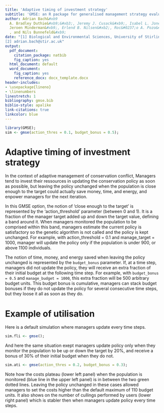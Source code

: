 ```yaml
---
title: 'Adaptive timing of investment strategy'
subtitle: 'GMSE: an R package for generalised management strategy evaluation (New function vignette)'
author: Adrian Bach&#xb9
  A. Bradley Duthie&#xb9;&#xb3;, Jeremy J. Cusack&#xb9;, Isabel L. Jones&#xb9;,
  Jeroen Minderman&#xb9;, Erlend B. Nilsen&#xb2;, Roc&#0237;o A. Pozo&#xb9;, O. Sarobidy Rakotonarivo&#xb9;, Bram Van Moorter&#xb2;
  , and Nils Bunnefeld&#xb9;
date: "[1] Biological and Environmental Sciences, University of Stirling, Stirling, UK
[2] adrian.bach@stir.ac.uk"
output:
  pdf_document:
    citation_package: natbib
    fig_caption: yes
  html_document: default
  word_document:
    fig_caption: yes
    reference_docx: docx_template.docx
header-includes:
- \usepackage{lineno}
- \linenumbers
linestretch: 1
bibliography: gmse.bib
biblio-style: apalike
link-citations: true
linkcolor: blue
---
```


```r
library(GMSE);
sim <- gmse(action_thres = 0.1, budget_bonus = 0.5);
```

Adaptive timing of investment strategy
================================================================================

In the context of adaptive management of conservation conflict, Managers tend to invest their ressources in updating the conservation policy as soon as possible, but leaving the policy unchanged when the population is close enough to the target could actually save money, time, and energy, and enpower managers for the next iteration. 

In this GMSE option, the notion of 'close enough to the target' is represented by the 'action_threshold' parameter (between 0 and 1). It is a fraction of the manager target added up and down the target value, defining a band around it. When managers monitored the population to be comprised within this band, managers estimate the current policy is satisfactory so the genetic algorithm is not called and the policy is kept unchanged. For example, with action_threshold = 0.1 and manage_target = 1000, manager will update the policy only if the population is under 900, or above 1100 individuals.

The notion of time, money, and energy saved when leaving the policy unchanged is represented by the `budget_bonus` parameter. If, at a time step, managers did not update the policy, they will receive an extra fraction of their initial budget at the following time step. For example, with `budget_bonus = 0.5` and `manage_budget = 1000`, this extra fraction will be 500 arbitrary budget units. This budget bonus is cumulative, managers can stack budget bonuses if they do not update the policy for several consecutive time steps, but they loose it all as soon as they do. 

Example of utilisation
================================================================================

Here is a default simulation where managers update every time steps.

```r
sim.fli <- gmse();
```

And here the same situation exept managers update policy only when they monitor the population to be up or down the target by 20%, and receive a bonus of 30% of their initial budget when they do not.

```r
sim.ati <- gmse(action_thres = 0.2, budget_bonus = 0.3);
```

Note how the costs plateau (lower left panel) when the population is monitored (blue line in the upper left panel) is in between the two green dotted lines. Leaving the policy unchanged in these cases allowed managers to set the costs higher than the default maximum of 110 budget units. It also shows on the number of cullings performed by users (lower right panel) which is stabler then when managers update policy every time steps.

<!-- To test whether the adaptive timing of investment strategy results in a more efficient management of a conservation conflict than investing every time step regardless, and which combination of update threshold and budget bonus is the most efficient in terms of extinction rate, maintain of the population around the target or users income, one can simulate several replicates of a range of combinations and compare their efficiency to the null update threshold (representing updating every time steps). The following example shows, if managers choose 10% as update threshold, which budget bonus would maximize the management efficiency?

```r
# Replicate simulations for a range of combinations; 10 replicates of 20 timesteps simulations
rep.sim <- ATI_replicate(UTrange = 0.1, BBrange = seq(0,1,0.1), ts = 20, rep = 10, 
                         bdgt = 1000, popinit = 700, K = 1500, trgt = 1000, stkh = 10,
                         freq = 10)

# Basic stats on the replicates (means and confidence intervals) ommiting extinctions
stat <- OTI_stats(df = rep.sim, ts = 20, omit.extinction = T) 

# Plot the comparison between the adaptive timeng of investment strategy and updating every time step
res.plot <- OTI_diagnostic(df = stat, upth = 0.1, variance = "ci", nb_replicates = 10, omit.extinction = T)
res.plot
```

In this figure, the x axes are the different budget bonuses values in % of the initial budget. The black lines are the results for the FLI strategy (0% UT - 0% BB), and the grey shaded area is the 95% confidence interval around them. Upper left panel: Detail of the extinction frequencies (goal 1) according to the BB value. Upper right: Averaged actual Resource population distance from Manager's target in % (goal 2) according the BB value. Lower left: Averaged proportion of time steps of non-updating in % of the total period of management according to the budget bonus value. Lower right : Averaged sum of Users yields (in hundreds of arbitrary money unit) at the end of the management period (goal 3) according to the BB value. All the skewers are the 95% confidence intervals around the averages.

Here the adaptive threshold strategy acheived a similarly low extinction risk, a deviation similarly close to zero, and a similarly high income for users as investing every time steps while saving 15 to 20% of managers time. -->